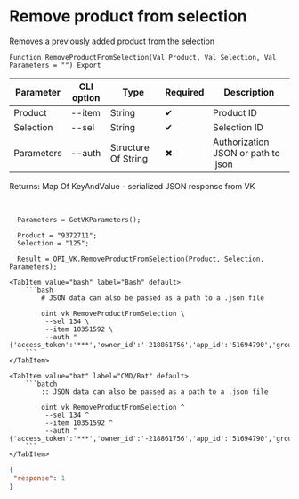 ﻿---
sidebar_position: 6
---


# Remove product from selection
 Removes a previously added product from the selection



`Function RemoveProductFromSelection(Val Product, Val Selection, Val Parameters = "") Export`

  | Parameter | CLI option | Type | Required | Description |
  |-|-|-|-|-|
  | Product | --item | String | &#x2714; | Product ID |
  | Selection | --sel | String | &#x2714; | Selection ID |
  | Parameters | --auth | Structure Of String | &#x2716; | Authorization JSON or path to .json |

  
  Returns:  Map Of KeyAndValue - serialized JSON response from VK

<br/>




```bsl title="1C:Enterprise/OneScript code example"
  Parameters = GetVKParameters();
  
  Product = "9372711";
  Selection = "125";
  
  Result = OPI_VK.RemoveProductFromSelection(Product, Selection, Parameters);
```
 

 <Tabs>
  
    <TabItem value="bash" label="Bash" default>
        ```bash
            # JSON data can also be passed as a path to a .json file
            
            oint vk RemoveProductFromSelection \
             --sel 134 \
             --item 10351592 \
             --auth "{'access_token':'***','owner_id':'-218861756','app_id':'51694790','group_id':'218861756'}"
        ```
    </TabItem>
  
    <TabItem value="bat" label="CMD/Bat" default>
        ```batch
            :: JSON data can also be passed as a path to a .json file
            
            oint vk RemoveProductFromSelection ^
             --sel 134 ^
             --item 10351592 ^
             --auth "{'access_token':'***','owner_id':'-218861756','app_id':'51694790','group_id':'218861756'}"
        ```
    </TabItem>
</Tabs>


```json title="Result"
{
 "response": 1
}
```
